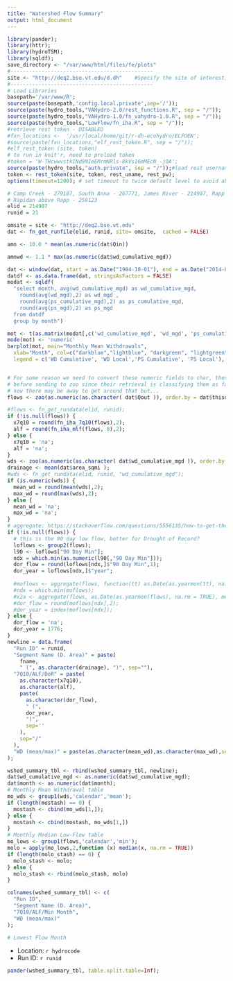 ```yaml
---
title: "Watershed Flow Summary"
output: html_document
---
```

```r
library(pander);
library(httr);
library(hydroTSM);
library(sqldf);
save_directory <- "/var/www/html/files/fe/plots"
#----------------------------------------------
site <- "http://deq2.bse.vt.edu/d.dh"    #Specify the site of interest, either d.bet OR d.dh
#----------------------------------------------
# Load Libraries
basepath='/var/www/R';
source(paste(basepath,'config.local.private',sep='/'));
source(paste(hydro_tools,"VAHydro-2.0/rest_functions.R", sep = "/")); 
source(paste(hydro_tools,"VAHydro-1.0/fn_vahydro-1.0.R", sep = "/"));  
source(paste(hydro_tools,"LowFlow/fn_iha.R", sep = "/"));  
#retrieve rest token - DISABLED
#fxn_locations <-  '/usr/local/home/git/r-dh-ecohydro/ELFGEN';
#source(paste(fxn_locations,"elf_rest_token.R", sep = "/"));   
#elf_rest_token (site, token)
# to run in knit'r, need to preload token
#token = 'W-THcwwvstkINd9NIeEMrmNRls-8kVs16mMEcN_-jOA';
source(paste(hydro_tools,"auth.private", sep = "/"));#load rest username and password, contained in auth.private file
token <- rest_token(site, token, rest_uname, rest_pw);
options(timeout=1200); # set timeout to twice default level to avoid abort due to high traffic

# Camp Creek - 279187, South Anna - 207771, James River - 214907, Rapp above Hazel confluence 257471
# Rapidan above Rapp - 258123
elid = 214907  
runid = 21

omsite = site <- "http://deq2.bse.vt.edu"
dat <- fn_get_runfile(elid, runid, site= omsite,  cached = FALSE)

amn <- 10.0 * mean(as.numeric(dat$Qin))

amnwd <- 1.1 * max(as.numeric(dat$wd_cumulative_mgd))

dat <- window(dat, start = as.Date("1984-10-01"), end = as.Date("2014-09-30"));
datdf <- as.data.frame(dat, stringsAsFactors = FALSE)
modat <- sqldf(
  "select month, avg(wd_cumulative_mgd) as wd_cumulative_mgd, 
    round(avg(wd_mgd),2) as wd_mgd , 
    round(avg(ps_cumulative_mgd),2) as ps_cumulative_mgd, 
    round(avg(ps_mgd),2) as ps_mgd 
  from datdf 
  group by month")

mot <- t(as.matrix(modat[,c('wd_cumulative_mgd', 'wd_mgd', 'ps_cumulative_mgd', 'ps_mgd')]) )
mode(mot) <- 'numeric'
barplot(mot, main="Monthly Mean Withdrawals",
  xlab="Month", col=c("darkblue","lightblue", "darkgreen", "lightgreen"),
  legend = c('WD Cumulative', 'WD Local','PS Cumulative', 'PS Local'), beside=TRUE)


# For some reason we need to convert these numeric fields to char, then to number
# before sending to zoo since their retrieval is classifying them as factors instead of nums
# now there may be away to get around that but...
flows <- zoo(as.numeric(as.character( dat$Qout )), order.by = dat$thisdate);

#flows <- fn_get_rundata(elid, runid);
if (!is.null(flows)) {
  x7q10 = round(fn_iha_7q10(flows),2);
  alf = round(fn_iha_mlf(flows, 8),2);
} else {
  x7q10 = 'na';
  alf = 'na';
}
wds <- zoo(as.numeric(as.character( dat$wd_cumulative_mgd )), order.by = dat$thisdate);
drainage <- mean(dat$area_sqmi );
#wds <- fn_get_rundata(elid, runid, "wd_cumulative_mgd");
if (is.numeric(wds)) {
  mean_wd = round(mean(wds),2);
  max_wd = round(max(wds),2);
} else {
  mean_wd = 'na';
  max_wd = 'na';
}
# aggregate: https://stackoverflow.com/questions/5556135/how-to-get-the-date-of-maximum-values-of-rainfall-in-programming-language-r
if (!is.null(flows)) {
  # this is the 90 day low flow, better for Drought of Record?
  loflows <- group2(flows);
  l90 <- loflows["90 Day Min"];
  ndx = which.min(as.numeric(l90[,"90 Day Min"]));
  dor_flow = round(loflows[ndx,]$"90 Day Min",1);
  dor_year = loflows[ndx,]$"year";
  
  #moflows <- aggregate(flows, function(tt) as.Date(as.yearmon(tt), na.rm = TRUE), mean);
  #ndx = which.min(moflows);
  #x2a <- aggregate(flows, as.Date(as.yearmon(flows), na.rm = TRUE), mean);
  #dor_flow = round(moflows[ndx],2);
  #dor_year = index(moflows[ndx]);
} else {
  dor_flow = 'na';
  dor_year = 1776;
}
newline = data.frame( 
  "Run ID" = runid, 
  "Segment Name (D. Area)" = paste(
    fname, 
    " (", as.character(drainage), ")", sep=""), 
  "7Q10/ALF/DoR" = paste(
    as.character(x7q10), 
    as.character(alf),
    paste(
      as.character(dor_flow), 
      " (", 
      dor_year, 
      ")", 
      sep=''
    ),
    sep="/"
  ),
  "WD (mean/max)" = paste(as.character(mean_wd),as.character(max_wd),sep="/")
);

wshed_summary_tbl <- rbind(wshed_summary_tbl, newline);
dat$wd_cumulative_mgd <- as.numeric(dat$wd_cumulative_mgd);
dat$month <- as.numeric(dat$month);
# Monthly Mean Withdrawal table
mo_wds <- group1(wds,'calendar','mean');
if (length(mostash) == 0) {
  mostash <- cbind(mo_wds[1,]);
} else {
  mostash <- cbind(mostash, mo_wds[1,])
}
# Monthly Median Low-Flow table
mo_lows <- group1(flows,'calendar','min');
molo = apply(mo_lows,2,function (x) median(x, na.rm = TRUE))
if (length(molo_stash) == 0) {
  molo_stash <- molo;
} else {
  molo_stash <- rbind(molo_stash, molo)
}

colnames(wshed_summary_tbl) <- c(
  "Run ID", 
  "Segment Name (D. Area)", 
  "7Q10/ALF/Min Month", 
  "WD (mean/max)" 
);

# Lowest Flow Month

```
* Location: `r hydrocode`
* Run ID: `r runid`
```r
pander(wshed_summary_tbl, table.split.table=Inf);
```
